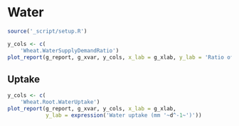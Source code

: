 # Water {#cha:water}



```r
source('_script/setup.R')
```

<div class="fig-output">
```r
y_cols <- c(
    'Wheat.WaterSupplyDemandRatio')
plot_report(g_report, g_xvar, y_cols, x_lab = g_xlab, y_lab = 'Ratio of water supply and demand')

```
</div>



## Uptake {#sec:water-uptake}


<div class="fig-output">
```r
y_cols <- c(
    'Wheat.Root.WaterUptake')
plot_report(g_report, g_xvar, y_cols, x_lab = g_xlab, 
            y_lab = expression('Water uptake (mm '~d^-1~')'))

```
</div>

